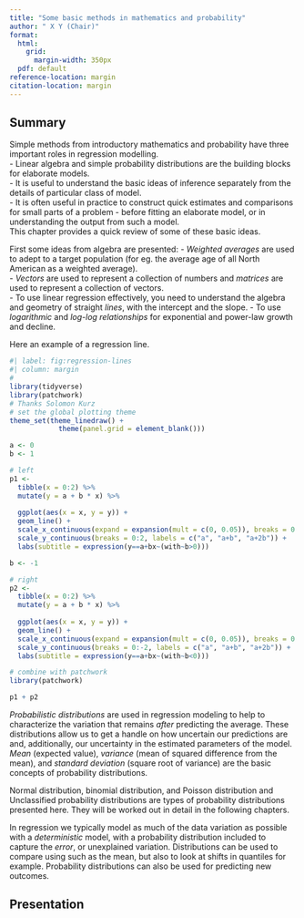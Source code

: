 ```yaml
---
title: "Some basic methods in mathematics and probability"
author: " X Y (Chair)"
format:
  html: 
    grid: 
      margin-width: 350px
  pdf: default
reference-location: margin
citation-location: margin
---
```


## Summary

Simple methods from introductory mathematics and probability have three important roles in regression modelling. \
- Linear algebra and simple probability distributions are the building blocks for elaborate models. \
- It is useful to understand the basic ideas of inference separately from the details of particular class of model. \
- It is often useful in practice to construct quick estimates and comparisons for small parts of a problem - before fitting an elaborate model, or in understanding the output from such a model.\
This chapter provides a quick review of some of these basic ideas.

First some ideas from algebra are presented:
- *Weighted averages* are used to adept to a target population (for eg. the average age of all North American as a weighted average). \
- *Vectors* are used to represent a collection of numbers and *matrices* are used to represent a collection of vectors. \
- To use linear regression effectively, you need to understand the algebra and geometry of straight *lines*, with the intercept and the slope. 
- To use *logarithmic* and *log-log relationships* for exponential and power-law growth and decline.

Here an example of a regression line.

```r
#| label: fig:regression-lines
#| column: margin
#
library(tidyverse)
library(patchwork)
# Thanks Solomon Kurz 
# set the global plotting theme
theme_set(theme_linedraw() +
            theme(panel.grid = element_blank()))

a <- 0
b <- 1

# left
p1 <-
  tibble(x = 0:2) %>% 
  mutate(y = a + b * x) %>%
  
  ggplot(aes(x = x, y = y)) +
  geom_line() +
  scale_x_continuous(expand = expansion(mult = c(0, 0.05)), breaks = 0:2) +
  scale_y_continuous(breaks = 0:2, labels = c("a", "a+b", "a+2b")) +
  labs(subtitle = expression(y==a+bx~(with~b>0)))

b <- -1

# right
p2 <-
  tibble(x = 0:2) %>% 
  mutate(y = a + b * x) %>%
  
  ggplot(aes(x = x, y = y)) +
  geom_line() +
  scale_x_continuous(expand = expansion(mult = c(0, 0.05)), breaks = 0:2) +
  scale_y_continuous(breaks = 0:-2, labels = c("a", "a+b", "a+2b")) +
  labs(subtitle = expression(y==a+bx~(with~b<0)))

# combine with patchwork
library(patchwork)

p1 + p2
```



*Probabilistic distributions* are used in regression modeling to help to characterize the variation that remains *after* predicting the average. These distributions allow us to get a handle on how uncertain our predictions are and, additionally, our uncertainty in the estimated parameters of the model. *Mean* (expected value), *variance* (mean of squared difference from the mean), and *standard deviation* (square root of variance) are the basic concepts of probability distributions.

Normal distribution, binomial distribution, and Poisson distribution and Unclassified probability distributions are types of probability distributions presented here. They will be worked out in detail in the following chapters.

In regression we typically model as much of the data variation as possible with a *deterministic* model, with a probability distribution included to capture the *error*, or unexplained variation. Distributions can be used to compare using such as the mean, but also to look at shifts in quantiles for example. Probability distributions can also be used for predicting new outcomes.

## Presentation
